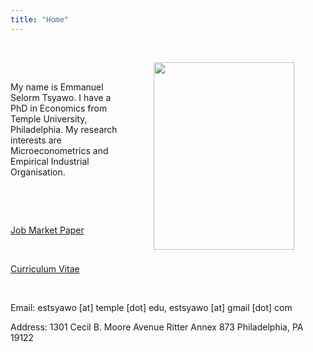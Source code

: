 ```yaml
---
title: "Home"
---
```

<br>


<IMG SRC="Emmanuel_Selorm_Tsyawo2018.jpg" style="width:225px;height:300px;" ALIGN="right" HSPACE="50"/> 

<br>

My name is Emmanuel Selorm Tsyawo. I have a PhD in Economics from Temple University, Philadelphia. My research interests are Microeconometrics and Empirical Industrial Organisation. 

<br>

<!--I am on the job market this year, and I am available for interviews.

shall be attending the AEA/ASSA 2020 Annual Meetings in San Diego, CA, January 3-5.-->

<br>

<a href="Tsyawo_JMP.pdf#" class="download" title="Download JMP as PDF">Job Market Paper</a>

<br>

<a href="Tsyawo_CV.pdf#" class="download" title="Download CV as PDF">Curriculum Vitae</a>			

<br>

<!--Email: estsyawo[at]temple[dot]edu, estsyawo[at]gmail[dot]com-->
Email: estsyawo [at] temple [dot] edu, estsyawo [at] gmail [dot] com

Address: 1301 Cecil B. Moore Avenue Ritter Annex 873 Philadelphia, PA 19122

